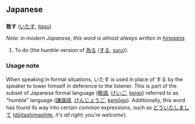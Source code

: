 == Japanese ==
=== {{t1verb}} ===
'''致す''' ([[いたす]], [[itasu]])

''Note: in modern Japanese, this word is almost always written in [[hiragana]].''

# To do (the humble version of [[為る]] ([[する]], [[suru]])).

=== Usage note ===
When speaking in formal situations, いたす is used in place of する by the speaker to lower himself in deference to the listener.  This is part of the subset of Japanese formal language ([[敬語]], [[けいご]], [[keigo]]) referred to as "humble" language ([[謙譲語]], [[けんじょうご]], [[kenjōgo]]).  Additionally, this word has found its way into certain common expressions, such as [[どういたしまして]] ([[dōitashimashite]], ''it's all right; you're welcome'').

{{stub}}
